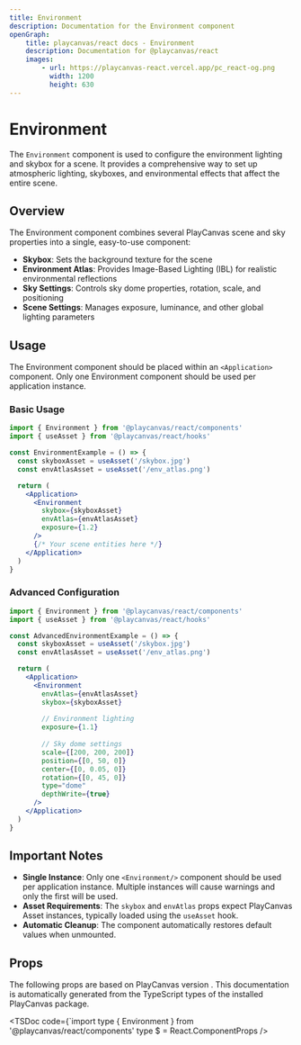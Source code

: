 ```yaml
---
title: Environment
description: Documentation for the Environment component
openGraph:
    title: playcanvas/react docs - Environment
    description: Documentation for @playcanvas/react
    images:
        - url: https://playcanvas-react.vercel.app/pc_react-og.png
          width: 1200
          height: 630
---
```


# Environment

The `Environment` component is used to configure the environment lighting and skybox for a scene. It provides a comprehensive way to set up atmospheric lighting, skyboxes, and environmental effects that affect the entire scene.

## Overview

The Environment component combines several PlayCanvas scene and sky properties into a single, easy-to-use component:

- **Skybox**: Sets the background texture for the scene
- **Environment Atlas**: Provides Image-Based Lighting (IBL) for realistic environmental reflections
- **Sky Settings**: Controls sky dome properties, rotation, scale, and positioning
- **Scene Settings**: Manages exposure, luminance, and other global lighting parameters

## Usage

The Environment component should be placed within an `<Application>` component. Only one Environment component should be used per application instance.

### Basic Usage

```jsx copy filename="environment-basic.jsx"
import { Environment } from '@playcanvas/react/components'
import { useAsset } from '@playcanvas/react/hooks'

const EnvironmentExample = () => {
  const skyboxAsset = useAsset('/skybox.jpg')
  const envAtlasAsset = useAsset('/env_atlas.png')

  return (
    <Application>
      <Environment 
        skybox={skyboxAsset}
        envAtlas={envAtlasAsset}
        exposure={1.2}
      />
      {/* Your scene entities here */}
    </Application>
  )
}
```

### Advanced Configuration

```jsx copy filename="environment-advanced.jsx"
import { Environment } from '@playcanvas/react/components'
import { useAsset } from '@playcanvas/react/hooks'

const AdvancedEnvironmentExample = () => {
  const skyboxAsset = useAsset('/skybox.jpg')
  const envAtlasAsset = useAsset('/env_atlas.png')

  return (
    <Application>
      <Environment 
        envAtlas={envAtlasAsset}
        skybox={skyboxAsset}
        
        // Environment lighting
        exposure={1.1}
        
        // Sky dome settings
        scale={[200, 200, 200]}
        position={[0, 50, 0]}
        center={[0, 0.05, 0]}
        rotation={[0, 45, 0]}
        type="dome"
        depthWrite={true}
      />
    </Application>
  )
}
```

## Important Notes

- **Single Instance**: Only one `<Environment/>` component should be used per application instance. Multiple instances will cause warnings and only the first will be used.
- **Asset Requirements**: The `skybox` and `envAtlas` props expect PlayCanvas Asset instances, typically loaded using the `useAsset` hook.
- **Automatic Cleanup**: The component automatically restores default values when unmounted.

## Props

The following props are based on PlayCanvas version **<PcVersion />**. This documentation is automatically generated from the TypeScript types of the installed PlayCanvas package.

<TSDoc
  code={`import type { Environment } from '@playcanvas/react/components'
type $ = React.ComponentProps<typeof Environment>
/>
